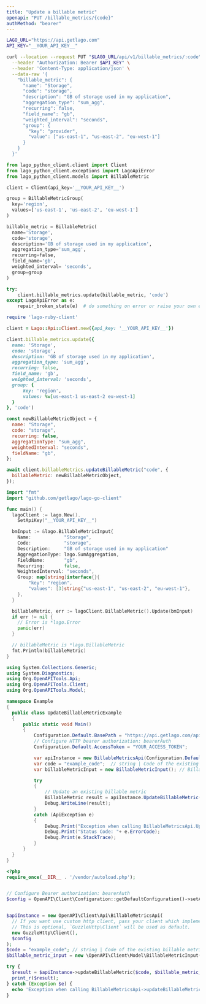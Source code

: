 ```yaml
---
title: "Update a billable metric"
openapi: "PUT /billable_metrics/{code}"
authMethod: "bearer"
---
```


<RequestExample>

```bash cURL
LAGO_URL="https://api.getlago.com"
API_KEY="__YOUR_API_KEY__"

curl --location --request PUT "$LAGO_URL/api/v1/billable_metrics/:code" \
  --header "Authorization: Bearer $API_KEY" \
  --header 'Content-Type: application/json' \
  --data-raw '{
    "billable_metric": {
      "name": "Storage",
      "code": "storage",
      "description": "GB of storage used in my application",
      "aggregation_type": "sum_agg",
      "recurring": false,
      "field_name": "gb",
      "weighted_interval": "seconds",
      "group": {
        "key": "provider",
        "value": ["us-east-1", "us-east-2", "eu-west-1"]
      }
    }
  }'
```

```python Python
from lago_python_client.client import Client
from lago_python_client.exceptions import LagoApiError
from lago_python_client.models import BillableMetric

client = Client(api_key='__YOUR_API_KEY__')

group = BillableMetricGroup(
  key='region',
  values=['us-east-1', 'us-east-2', 'eu-west-1']
)

billable_metric = BillableMetric(
  name='Storage',
  code='storage',
  description='GB of storage used in my application',
  aggregation_type='sum_agg',
  recurring=false,
  field_name='gb',
  weighted_interval= 'seconds',
  group=group
)

try:
    client.billable_metrics.update(billable_metric, 'code')
except LagoApiError as e:
    repair_broken_state(e)  # do something on error or raise your own exception
```

```ruby Ruby
require 'lago-ruby-client'

client = Lago::Api::Client.new({api_key: '__YOUR_API_KEY__'})

client.billable_metrics.update({
  name: 'Storage',
  code: 'storage',
  description: 'GB of storage used in my application',
  aggregation_type: 'sum_agg',
  recurring: false,
  field_name: 'gb',
  weighted_interval: 'seconds',
  group: {
      key: 'region',
      values: %w[us-east-1 us-east-2 eu-west-1]
  }
}, 'code')
```

```js Javascript
const newBillableMetricObject = {
  name: "Storage",
  code: "storage",
  recurring: false,
  aggregationType: "sum_agg",
  weightedInterval: "seconds",
  fieldName: "gb",
};

await client.billableMetrics.updateBillableMetric("code", {
  billableMetric: newBillableMetricObject,
});
```

```go Go
import "fmt"
import "github.com/getlago/lago-go-client"

func main() {
  lagoClient := lago.New().
    SetApiKey("__YOUR_API_KEY__")

  bmInput := &lago.BillableMetricInput{
    Name:            "Storage",
    Code:            "storage",
    Description:     "GB of storage used in my application"
    AggregationType: lago.SumAggregation,
    FieldName:       "gb",
    Recurring:       false,
    WeightedInterval: "seconds",
    Group: map[string]interface{}{
        "key": "region",
        "values": [3]string{"us-east-1", "us-east-2", "eu-west-1"},
    },
  }

  billableMetric, err := lagoClient.BillableMetric().Update(bmInput)
  if err != nil {
    // Error is *lago.Error
    panic(err)
  }

  // billableMetric is *lago.BillableMetric
  fmt.Println(billableMetric)
}
```

```csharp C#
using System.Collections.Generic;
using System.Diagnostics;
using Org.OpenAPITools.Api;
using Org.OpenAPITools.Client;
using Org.OpenAPITools.Model;

namespace Example
{
  public class UpdateBillableMetricExample
  {
      public static void Main()
      {
          Configuration.Default.BasePath = "https://api.getlago.com/api/v1";
          // Configure HTTP bearer authorization: bearerAuth
          Configuration.Default.AccessToken = "YOUR_ACCESS_TOKEN";

          var apiInstance = new BillableMetricsApi(Configuration.Default);
          var code = "example_code";  // string | Code of the existing billable metric
          var billableMetricInput = new BillableMetricInput(); // BillableMetricInput | Update an existing billable metric

          try
          {
              // Update an existing billable metric
              BillableMetric result = apiInstance.UpdateBillableMetric(code, billableMetricInput);
              Debug.WriteLine(result);
          }
          catch (ApiException e)
          {
              Debug.Print("Exception when calling BillableMetricsApi.UpdateBillableMetric: " + e.Message );
              Debug.Print("Status Code: "+ e.ErrorCode);
              Debug.Print(e.StackTrace);
          }
      }
  }
}
```

```php PHP
<?php
require_once(__DIR__ . '/vendor/autoload.php');


// Configure Bearer authorization: bearerAuth
$config = OpenAPI\Client\Configuration::getDefaultConfiguration()->setAccessToken('YOUR_ACCESS_TOKEN');


$apiInstance = new OpenAPI\Client\Api\BillableMetricsApi(
  // If you want use custom http client, pass your client which implements `GuzzleHttp\ClientInterface`.
  // This is optional, `GuzzleHttp\Client` will be used as default.
  new GuzzleHttp\Client(),
  $config
);
$code = "example_code"; // string | Code of the existing billable metric
$billable_metric_input = new \OpenAPI\Client\Model\BillableMetricInput(); // \OpenAPI\Client\Model\BillableMetricInput | Update an existing billable metric

try {
  $result = $apiInstance->updateBillableMetric($code, $billable_metric_input);
  print_r($result);
} catch (Exception $e) {
  echo 'Exception when calling BillableMetricsApi->updateBillableMetric: ', $e->getMessage(), PHP_EOL;
}
```

</RequestExample>